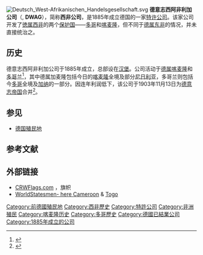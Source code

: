 [[File:Deutsch_West-Afrikanischen_Handelsgesellschaft.svg|thumb]]
'''德意志西阿非利加公司'''（{{lang-de|'''Deutsch-Westafrikanische Gesellschaft / Compagnie'''}}, '''DWAG'''），简称'''西非公司'''，是1885年成立德国的一家[[特许公司|特许公司]]。该家公司开发了[[徳属西非|徳属西非]]的两个[[保护国|保护国]]——[[多哥|多哥]]和[[喀麦隆|喀麦隆]]，但不同于[[德属东非|德属东非]]的情况，并未直接统治之。

==历史==
德意志西阿非利加公司于1885年成立，总部设在[[汉堡|汉堡]]。公司活动于[[德属喀麦隆|德属喀麦隆]]和[[多哥兰|多哥兰]]<ref>{{cite book |title= Unsere Kolonien|last= Schnee|first=Albert Hermann Heinrich |year= 1908|publisher= Quelle & Meyer|pages= 37 & 54|url= https://books.google.com/books?id=s-5IAAAAIAAJ}}</ref>，其中德属加麦隆包括今日的[[喀麦隆|喀麦隆]]全境及部分[[尼日利亚|尼日利亚]]，多哥兰则包括今[[多哥|多哥]]全境及[[加纳|加纳]]的一部分。因连年利润低下，该公司于1903年11月13日为[[德意志帝国|德意志帝国]]合并<ref>{{cite book |title= Die deutsche Kolonial-gesetzgebung|last= German Bundesrat |authorlink= Bundesrat of Germany |year= 1904|publisher= E.S. Mittler und sohn|page= 238 |url= https://books.google.com/books?id=AsEOAAAAYAAJ}}</ref>。

==参见==
*[[德国殖民地|德国殖民地]]

==参考文献==
{{reflist}}

==外部链接==
* [http://www.crwflags.com/fotw/flags/de$dwag.html CRWFlags.com] {{Wayback|url=http://www.crwflags.com/fotw/flags/de$dwag.html |date=20200907192349 }}，旗帜
* [http://www.worldstatesmen.org/Cameroon.html#German%20Kamerun WorldStatesmen- here Cameroon] {{WebCite|url=https://www.webcitation.org/65PGrWZgq?url=http://www.worldstatesmen.org/Cameroon.html#German%20Kamerun |date=20120212220241 |dateformat=iso }} & [http://www.worldstatesmen.org/Togo.html#German Togo] {{WebCite|url=https://www.webcitation.org/65PLlWivu?url=http://www.worldstatesmen.org/Togo.html#German |date=20120212231733 |dateformat=iso }}

{{前德国殖民地}}
{{特许公司}}

[[Category:前德國殖民地|Category:前德國殖民地]]
[[Category:西非歷史|Category:西非歷史]]
[[Category:特許公司|Category:特許公司]]
[[Category:非洲殖民|Category:非洲殖民]]
[[Category:喀麦隆历史|Category:喀麦隆历史]]
[[Category:多哥歷史|Category:多哥歷史]]
[[Category:德國已結業公司|Category:德國已結業公司]]
[[Category:1885年成立的公司|Category:1885年成立的公司]]